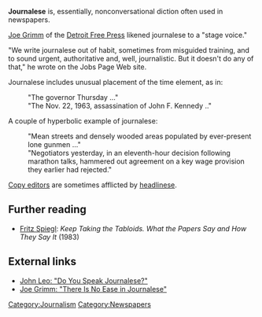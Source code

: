 '''Journalese''' is, essentially, nonconversational diction often used in newspapers. 

[[Joe Grimm]] of the [[Detroit Free Press]] likened journalese to a "stage voice." 

"We write journalese out of habit, sometimes from misguided training, and to sound urgent, authoritative and, well, journalistic. But it doesn't do any of that," he wrote on the Jobs Page Web site.

Journalese includes unusual placement of the time element, as in:
:"The governor Thursday ..."
:"The Nov. 22, 1963, assassination of John F. Kennedy .."

A couple of hyperbolic example of journalese:
:"Mean streets and densely wooded areas populated by ever-present lone gunmen ..."
:"Negotiators yesterday, in an eleventh-hour decision following marathon talks, hammered out agreement on a key wage provision they earlier had rejected."

[[Copy editing | Copy editors]] are sometimes afflicted by [[headlinese]].

==Further reading==

*[[Fritz Spiegl]]: ''Keep Taking the Tabloids. What the Papers Say and How They Say It'' (1983)

==External links==

*[http://archives.cjr.org/year/94/6/journalese.asp John Leo: "Do You Speak Journalese?"]
*[http://www.freep.com/jobspage/academy/journalese.htm Joe Grimm: "There Is No Ease in Journalese"]

{{stub}}

[[Category:Journalism]]
[[Category:Newspapers]]